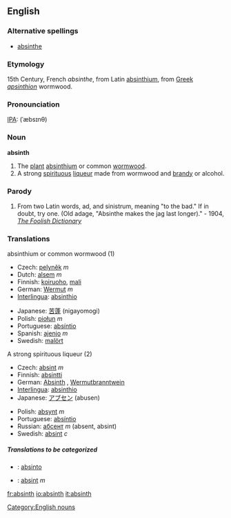 {{wikipedia}}
==English==

===Alternative spellings===
* [[absinthe]]

===Etymology===
15th Century, French ''absinthe'', from Latin [[Absinthium|absinthium]], from [[Greek]] ''[[apsinthion]]'' wormwood.

===Pronounciation===
[[IPA]]: (ˈæbsɪnθ)

===Noun===
'''absinth'''

#The [[plant]] [[absinthium]] or common [[wormwood]].
#A strong [[spirituous]] [[liqueur]] made from wormwood and [[brandy]] or alcohol.

===Parody===
#From two Latin words, ad, and sinistrum, meaning "to the bad."  If in doubt, try one.  (Old adage, "Absinthe makes the jag last longer)." - 1904, ''[[The Foolish Dictionary]]''

===Translations===
;absinthium or common wormwood (1)
{{top}}
*Czech: [[pelyněk]] ''m''
*Dutch: [[alsem]] ''m''
*Finnish: [[koiruoho]], [[mali]]
*German: [[Wermut]] ''m''
*[[Interlingua]]: [[absinthio]]
{{mid}}
*Japanese: [[苦蓬]] (nigayomogi)
*Polish: [[piołun]] ''m''
*Portuguese: [[absíntio]]
*Spanish: [[ajenjo]] ''m''
*Swedish: [[malört]] {{c}}
{{bottom}}

;A strong spirituous liqueur (2)
{{top}}
*Czech: [[absint]] ''m''
*Finnish: [[absintti]]
*German: [[Absinth]] {{m}}, [[Wermutbranntwein]] {{m}}
*[[Interlingua]]: [[absinthio]]
*Japanese: [[アブセン]] (abusen)
{{mid}}
*Polish: [[absynt]] ''m''
*Portuguese: [[absíntio]]
*Russian: [[абсент]] ''m'' (absent, absint)
*Swedish: [[absint]] ''c''
{{bottom}}

=====Translations to be categorized=====
{{checktrans}}
*{{ttbc|Portuguese}}: [[absinto]]
*{{ttbc|Spanish}}:  [[absint]] ''m''

[[Category:English nouns]]

[[fr:absinth]]
[[io:absinth]]
[[it:absinth]]